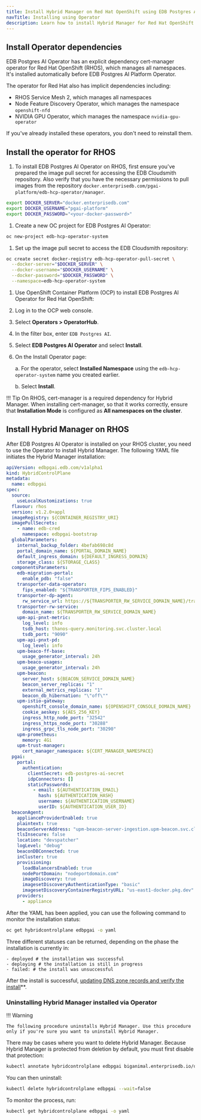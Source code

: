 ```yaml
---
title: Install Hybrid Manager on Red Hat OpenShift using EDB Postgres AI Operator
navTitle: Installing using Operator
description: Learn how to install Hybrid Manager for Red Hat OpenShift using the operator.
---
```


## Install Operator dependencies

EDB Postgres AI Operator has an explicit dependency cert-manager operator for Red Hat OpenShift (RHOS), which manages all namespaces.
It's installed automatically before EDB Postgres AI Platform Operator.

The operator for Red Hat also has implicit dependencies including:

-   RHOS Service Mesh 2, which manages all namespaces
-   Node Feature Discovery Operator, which manages the namespace `openshift-nfd`
-   NVIDIA GPU Operator, which manages the namespace `nvidia-gpu-operator`

If you've already installed these operators, you don't need to reinstall them.

## Install the operator for RHOS

1. To install EDB Postgres AI Operator on RHOS, first ensure you've prepared the image pull secret for accessing the EDB Cloudsmith repository.
Also verify that you have the necessary permissions to pull images from the repository `docker.enterprisedb.com/pgai-platform/edb-hcp-operator/manager`.

  ```bash
  export DOCKER_SERVER="docker.enterprisedb.com"
  export DOCKER_USERNAME="pgai-platform"
  export DOCKER_PASSWORD="<your-docker-password>"
  ```

1. Create a new OC project for EDB Postgres AI Operator:

```bash
oc new-project edb-hcp-operator-system
```

1. Set up the image pull secret to access the EDB Cloudsmith repository:

```bash
oc create secret docker-registry edb-hcp-operator-pull-secret \
  --docker-server="$DOCKER_SERVER" \
  --docker-username="$DOCKER_USERNAME" \
  --docker-password="$DOCKER_PASSWORD" \
  --namespace=edb-hcp-operator-system
```

1. Use OpenShift Container Platform (OCP) to install EDB Postgres AI Operator for Red Hat OpenShift:

1. Log in to the OCP web console.

1. Select **Operators > OperatorHub**.

1. In the filter box, enter `EDB Postgres AI`.

1. Select **EDB Postgres AI Operator** and select **Install**.

1. On the Install Operator page:
    
    a. For the operator, select **Installed Namespace** using the `edb-hcp-operator-system` name you created earlier.
    
    b. Select **Install**.

!!! Tip
    On RHOS, cert-manager is a required dependency for Hybrid Manager.
    When installing cert-manager, so that it works correctly, ensure that **Installation Mode** is configured as **All namespaces on the cluster**.

## Install Hybrid Manager on RHOS

After EDB Postgres AI Operator is installed on your RHOS cluster, you need to use the Operator to install Hybrid Manager.
The following YAML file initiates the Hybrid Manager installation:

```yaml
apiVersion: edbpgai.edb.com/v1alpha1
kind: HybridControlPlane
metadata:
  name: edbpgai
spec:
  source:
    useLocalKustomizations: true
  flavour: rhos
  version: v1.2.0+appl
  imageRegistry: ${CONTAINER_REGISTRY_URI}
  imagePullSecrets:
    - name: edb-cred
      namespace: edbpgai-bootstrap
  globalParameters:
    internal_backup_folder: 4befab698c8d
    portal_domain_name: ${PORTAL_DOMAIN_NAME}
    default_ingress_domain: ${DEFAULT_INGRESS_DOMAIN}
    storage_class: ${STORAGE_CLASS}
  componentsParameters:
    edb-migration-portal:
      enable_pdb: "false"
    transporter-data-operator:
      fips_enabled: "${TRANSPORTER_FIPS_ENABLED}"
    transporter-dp-agent:
      rw_service_url: https://${TRANSPORTER_RW_SERVICE_DOMAIN_NAME}/transporter
    transporter-rw-service:
      domain_name: ${TRANSPORTER_RW_SERVICE_DOMAIN_NAME}
    upm-api-pnxt-metric:
      log_level: info
      tsdb_host: thanos-query.monitoring.svc.cluster.local
      tsdb_port: "9090"
    upm-api-pnxt-pd:
      log_level: info
    upm-beaco-ff-base:
      usage_generator_interval: 24h
    upm-beaco-usages:
      usage_generator_interval: 24h
    upm-beacon:
      server_host: ${BEACON_SERVICE_DOMAIN_NAME}
      beacon_server_replicas: "1"
      external_metrics_replicas: "1"
      beacon_db_hibernation: "\"off\""
    upm-istio-gateway:
      openshift_console_domain_name: ${OPENSHIFT_CONSOLE_DOMAIN_NAME}
      cookie_aeskey: ${AES_256_KEY}
      ingress_http_node_port: "32542"
      ingress_https_node_port: "30288"
      ingress_grpc_tls_node_port: "30290"
    upm-prometheus:
      memory: 4Gi
    upm-trust-manager:
      cert_manager_namespace: ${CERT_MANAGER_NAMESPACE}
  pgai:
    portal:
      authentication:
        clientSecret: edb-postgres-ai-secret
        idpConnectors: []
        staticPasswords:
          - email: ${AUTHENTICATION_EMAIL}
            hash: ${AUTHENTICATION_HASH}
            username: ${AUTHENTICATION_USERNAME}
            userID: ${AUTHENTICATION_USER_ID}
  beaconAgent:
    applianceProviderEnabled: true
    plaintext: true
    beaconServerAddress: "upm-beacon-server-ingestion.upm-beacon.svc.cluster.local:8080"
    tlsInsecure: false
    location: "devspatcher"
    logLevel: "debug"
    beaconDBConnected: true
    inCluster: true
    provisioning:
      loadBalancersEnabled: true
      nodePortDomain: "nodeportdomain.com"
      imageDiscovery: true
      imagesetDiscoveryAuthenticationType: "basic"
      imagesetDiscoveryContainerRegistryURL: "us-east1-docker.pkg.dev"
    providers:
      - appliance
```

After the YAML has been applied, you can use the following command to monitor the installation status:

```bash
oc get hybridcontrolplane edbpgai -o yaml
```

Three different statuses can be returned, depending on the phase the installation is currently in:

```
- deployed # the installation was successful
- deploying # the installation is still in progress
- failed: # the install was unsuccessful
```

After the install is successful, [updating DNS zone records and verify the install](dns_and_verify.mdx)\*\*.

### Uninstalling Hybrid Manager installed via Operator

!!! Warning

    The following procedure uninstalls Hybrid Manager. Use this procedure only if you're sure you want to uninstall Hybrid Manager.

There may be cases where you want to delete Hybrid Manager.
Because Hybrid Manager is protected from deletion by default, you must first disable that protection:

```bash
kubectl annotate hybridcontrolplane edbpgai biganimal.enterprisedb.io/deletion-protect=disabled --overwrite
```

You can then uninstall:

```bash
kubectl delete hybridcontrolplane edbpgai --wait=false
```

To monitor the process, run:

```bash
kubectl get hybridcontrolplane edbpgai -o yaml
```
